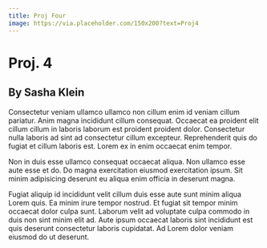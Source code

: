 ```yaml
---
title: Proj Four
image: https://via.placeholder.com/150x200?text=Proj4
---
```


# Proj. 4

## By Sasha Klein

Consectetur veniam ullamco ullamco non cillum enim id veniam cillum pariatur. Anim magna incididunt cillum consequat. Occaecat ea proident elit cillum cillum in laboris laborum est proident proident dolor. Consectetur nulla laboris ad sint ad consectetur cillum excepteur. Reprehenderit quis do fugiat et cillum laboris est. Lorem ex in enim occaecat enim tempor.

Non in duis esse ullamco consequat occaecat aliqua. Non ullamco esse aute esse et do. Do magna exercitation eiusmod exercitation ipsum. Sit minim adipisicing deserunt eu aliqua enim officia in deserunt magna.

Fugiat aliquip id incididunt velit cillum duis esse aute sunt minim aliqua Lorem quis. Ea minim irure tempor nostrud. Et fugiat sit tempor minim occaecat dolor culpa sunt. Laborum velit ad voluptate culpa commodo in duis non sint minim elit ad. Aute ipsum occaecat laboris sint incididunt est quis deserunt consectetur laboris cupidatat. Ad Lorem dolor veniam eiusmod do ut deserunt.

